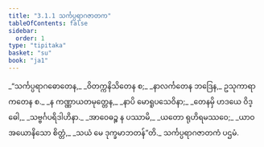 ```yaml
---
title: "3.1.1 သင်္ကပ္ပရာဂဇာတက"
tableOfContents: false
sidebar:
  order: 1
type: "tipitaka"
basket: "su"
book: "ja1"
---
```



<DynamicBreadcrumb />

<Division number="1" book="ja1" e="ch" v="22" p="71">

<Paragraph number="670" type="verses" book="ja1">
_“သင်္ကပ္ပရာဂဓောတေန,_  
_ဝိတက္ကနိသိတေန စ;_  
_နာလင်္ကတေန ဘဒြေန,_  
ဥသုကာရာကတေန စ._  

</Paragraph>

</Division>
<Division number="2" book="ja1" e="ch" v="22" p="71">

<Paragraph number="671" type="verses" book="ja1">
_န ကဏ္ဏာယတမုတ္တေန,_  
_နာပိ မောရူပသေဝိနာ;_  
_တေနမှိ ဟဒယေ ဝိဒ္ဓေါ,_  
_သဗ္ဗင်္ဂပရိဒါဟိနာ._  

</Paragraph>

</Division>
<Division number="3" book="ja1" e="ch" v="22" p="93">

<Paragraph number="672" type="verses" book="ja1">
_အာဝေဓဉ္စ န ပဿာမိ,_  
_ယတော ရုဟိရမဿဝေ;_  
_ယာဝ အယောနိသော စိတ္တံ,_  
_သယံ မေ ဒုက္ခမာဘတန်”တိ._  


</Paragraph>
</Division>

<Paragraph number="673" type="center" book="ja1">
သင်္ကပ္ပရာဂဇာတကံ ပဌမံ.
</Paragraph>